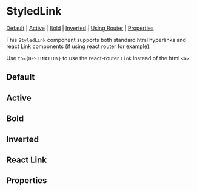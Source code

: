 
# StyledLink

[Default](#default) | [Active](#active) | [Bold](#bold) | [Inverted](#inverted) | [Using Router](#using-router) | [Properties](#properties)

This `StyledLink` component supports both standard html hyperlinks and react Link components (if using react router for example).

Use `to={DESTINATION}` to use the react-router `Link` instead of the html `<a>`.

## Default

<Preview>
  <Story id="components-styledlink--default-styled-link" />
</Preview>

## Active

<Preview>
  <Story id="components-styledlink--active-styled-link" />
</Preview>

## Bold

<Preview>
  <Story id="components-styledlink--bold-styled-link" />
</Preview>

## Inverted

<Preview>
  <Story id="components-styledlink--inverted-styled-link" />
</Preview>

## React Link

<Preview>
  <Story id="components-styledlink--react-link" />
</Preview>

## Properties

<Props of={StyledLink} />
